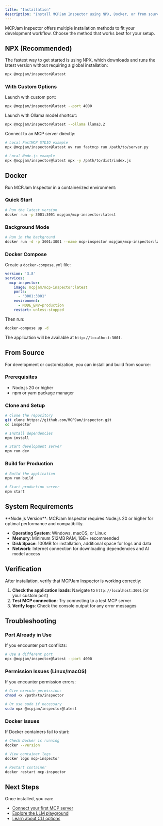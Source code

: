 ```yaml
---
title: "Installation"
description: "Install MCPJam Inspector using NPX, Docker, or from source"
---
```


MCPJam Inspector offers multiple installation methods to fit your development workflow. Choose the method that works best for your setup.

## NPX (Recommended)

The fastest way to get started is using NPX, which downloads and runs the latest version without requiring a global installation:

```bash
npx @mcpjam/inspector@latest
```

### With Custom Options

Launch with custom port:
```bash
npx @mcpjam/inspector@latest --port 4000
```

Launch with Ollama model shortcut:
```bash
npx @mcpjam/inspector@latest --ollama llama3.2
```

Connect to an MCP server directly:
```bash
# Local FastMCP STDIO example
npx @mcpjam/inspector@latest uv run fastmcp run /path/to/server.py

# Local Node.js example  
npx @mcpjam/inspector@latest npx -y /path/to/dist/index.js
```

## Docker

Run MCPJam Inspector in a containerized environment:

### Quick Start

```bash
# Run the latest version
docker run -p 3001:3001 mcpjam/mcp-inspector:latest
```

### Background Mode

```bash
# Run in the background
docker run -d -p 3001:3001 --name mcp-inspector mcpjam/mcp-inspector:latest
```

### Docker Compose

Create a `docker-compose.yml` file:

```yaml
version: '3.8'
services:
  mcp-inspector:
    image: mcpjam/mcp-inspector:latest
    ports:
      - "3001:3001"
    environment:
      - NODE_ENV=production
    restart: unless-stopped
```

Then run:
```bash
docker-compose up -d
```

The application will be available at `http://localhost:3001`.

## From Source

For development or customization, you can install and build from source:

### Prerequisites

- Node.js 20 or higher
- npm or yarn package manager

### Clone and Setup

```bash
# Clone the repository
git clone https://github.com/MCPJam/inspector.git
cd inspector

# Install dependencies
npm install

# Start development server
npm run dev
```

### Build for Production

```bash
# Build the application
npm run build

# Start production server
npm start
```

## System Requirements

<Note>
  **Node.js Version**: MCPJam Inspector requires Node.js 20 or higher for optimal performance and compatibility.
</Note>

- **Operating System**: Windows, macOS, or Linux
- **Memory**: Minimum 512MB RAM, 1GB+ recommended
- **Disk Space**: 100MB for installation, additional space for logs and data
- **Network**: Internet connection for downloading dependencies and AI model access

## Verification

After installation, verify that MCPJam Inspector is working correctly:

1. **Check the application loads**: Navigate to `http://localhost:3001` (or your custom port)
2. **Test MCP connection**: Try connecting to a test MCP server
3. **Verify logs**: Check the console output for any error messages

## Troubleshooting

### Port Already in Use

If you encounter port conflicts:

```bash
# Use a different port
npx @mcpjam/inspector@latest --port 4000
```

### Permission Issues (Linux/macOS)

If you encounter permission errors:

```bash
# Give execute permissions
chmod +x /path/to/inspector

# Or use sudo if necessary
sudo npx @mcpjam/inspector@latest
```

### Docker Issues

If Docker containers fail to start:

```bash
# Check Docker is running
docker --version

# View container logs
docker logs mcp-inspector

# Restart container
docker restart mcp-inspector
```

## Next Steps

Once installed, you can:

- [Connect your first MCP server](/inspector/connecting-servers)
- [Explore the LLM playground](/inspector/using-playground)
- [Learn about CLI options](/cli/overview)